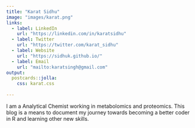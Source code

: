 ```yaml
---
title: "Karat Sidhu"
image: "images/karat.png"
links:
  - label: LinkedIn
    url: "https://linkedin.com/in/karatsidhu"
  - label: Twitter
    url: "https://twitter.com/karat_sidhu"
  - label: Website
    url: "https://sidhuk.github.io/"
  - label: Email
    url: "mailto:karatsingh@gmail.com"
output:
  postcards::jolla:
    css: karat.css
  
---
```

 
I am a Analytical Chemist working in metabolomics and proteomics. This blog is
a means to document my journey towards becoming a better coder in R and learning
other new skills.
